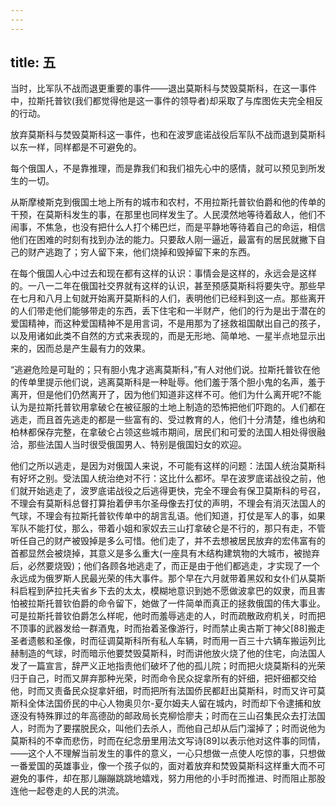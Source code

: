 ```yaml
---
---
---
```

title: 五
---




当时，比军队不战而退更重要的事件——退出莫斯科与焚毁莫斯科，在这一事件中，拉斯托普钦(我们都觉得他是这一事件的领导者)却采取了与库图佐夫完全相反的行动。

放弃莫斯科与焚毁莫斯科这一事件，也和在波罗底诺战役后军队不战而退到莫斯科以东一样，同样都是不可避免的。

每个俄国人，不是靠推理，而是靠我们和我们祖先心中的感情，就可以预见到所发生的一切。

从斯摩棱斯克到俄国土地上所有的城市和农村，不用拉斯托普钦伯爵和他的传单的干预，在莫斯科发生的事，在那里也同样发生了。人民漠然地等待着敌人，他们不闹事，不焦急，也没有把什么人打个稀巴烂，而是平静地等待着自己的命运，相信他们在困难的时刻有找到办法的能力。只要敌人刚一逼近，最富有的居民就撇下自己的财产逃跑了；穷人留下来，他们烧掉和毁掉留下来的东西。

在每个俄国人心中过去和现在都有这样的认识：事情会是这样的，永远会是这样的。一八一二年在俄国社交界就有这样的认识，甚至预感莫斯科将要失守。那些早在七月和八月上旬就开始离开莫斯科的人们，表明他们已经料到这一点。那些离开的人们带走他们能够带走的东西，丢下住宅和一半财产，他们的行为是出于潜在的爱国精神，而这种爱国精神不是用言词，不是用那为了拯救祖国献出自己的孩子，以及用诸如此类不自然的方式来表现的，而是无形地、简单地、一星半点地显示出来的，因而总是产生最有力的效果。

“逃避危险是可耻的；只有胆小鬼才逃离莫斯科，”有人对他们说。拉斯托普钦在他的传单里提示他们说，逃离莫斯科是一种耻辱。他们羞于落个胆小鬼的名声，羞于离开，但是他们仍然离开了，因为他们知道非这样不可。他们为什么离开呢?不能认为是拉斯托普钦用拿破仑在被征服的土地上制造的恐怖把他们吓跑的。人们都在逃走，而且首先逃走的都是一些富有的、受过教育的人，他们十分清楚，维也纳和柏林都保存完整，在拿破仑占领这些城市期间，居民们和可爱的法国人相处得很融洽，那些法国人当时很受俄国男人、特别是俄国妇女的欢迎。

他们之所以逃走，是因为对俄国人来说，不可能有这样的问题：法国人统治莫斯科有好坏之别。受法国人统治绝对不行：这比什么都坏。早在波罗底诺战役之前，他们就开始逃走了，波罗底诺战役之后逃得更快，完全不理会有保卫莫斯科的号召，不理会有莫斯科总督打算抬着伊韦尔圣母像去打仗的声明，不理会有消灭法国人的气球，不理会有拉斯托普钦传单中的胡言乱语。他们知道，打仗是军人的事，如果军队不能打仗，那么，带着小姐和家奴去三山打拿破仑是不行的，那只有走，不管听任自己的财产被毁掉是多么可惜。他们走了，并不去想被居民放弃的宏伟富有的首都显然会被烧掉，其意义是多么重大(一座具有木结构建筑物的大城市，被抛弃后，必然要烧毁)；他们各顾各地逃走了，而正是由于他们都逃走，才实现了一个永远成为俄罗斯人民最光荣的伟大事件。那个早在六月就带着黑奴和女仆们从莫斯科启程到萨拉托夫省乡下去的太太，模糊地意识到她不愿做波拿巴的奴隶，而且害怕被拉斯托普钦伯爵的命令留下，她做了一件简单而真正的拯救俄国的伟大事业。可是拉斯托普钦伯爵怎么样呢，他时而羞辱逃走的人，时而疏散政府机关，时而把不顶事的武器发给一群酒鬼，时而抬着圣像游行，时而禁止奥古斯丁神父[88]搬走圣者遗骸和圣像，时而征调莫斯科所有私人车辆，时而用一百三十六辆车搬运列比赫制造的气球，时而暗示他要焚毁莫斯科，时而讲他放火烧了他的住宅，向法国人发了一篇宣言，辞严义正地指责他们破坏了他的孤儿院；时而把火烧莫斯科的光荣归于自己，时而又屏弃那种光荣，时而命令民众捉拿所有的奸细，把奸细都交给他，时而又责备民众捉拿奸细，时而把所有法国侨民都赶出莫斯科，时而又许可莫斯科全体法国侨民的中心人物奥贝尔-夏尔姆夫人留在城内，时而却下令逮捕和放逐没有特殊罪过的年高德劭的邮政局长克柳恰廖夫；时而在三山召集民众去打法国人，时而为了要摆脱民众，叫他们去杀人，而他自己却从后门溜掉了；时而说他为莫斯科的不幸而悲伤，时而在纪念册里用法文写诗[89]以表示他对这件事的同情，——这个人不理解当前发生的事件的意义，一心只想做一点使人吃惊的事，只想做一番爱国的英雄事业，像一个孩子似的，面对着放弃和焚毁莫斯科这样重大而不可避免的事件，却在那儿蹦蹦跳跳地嬉戏，努力用他的小手时而推进、时而阻止那股连他一起卷走的人民的洪流。